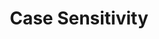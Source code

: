 ---
id: "php_tf_easy_020"
questionType: "TRUE_FALSE"
title: "Case Sensitivity"
statement: "PHP variable names are case-sensitive."
difficulty: "EASY"
category: "PHP"
correctAnswer: true
explanation: "$Name and $name are treated as different variables in PHP."
---